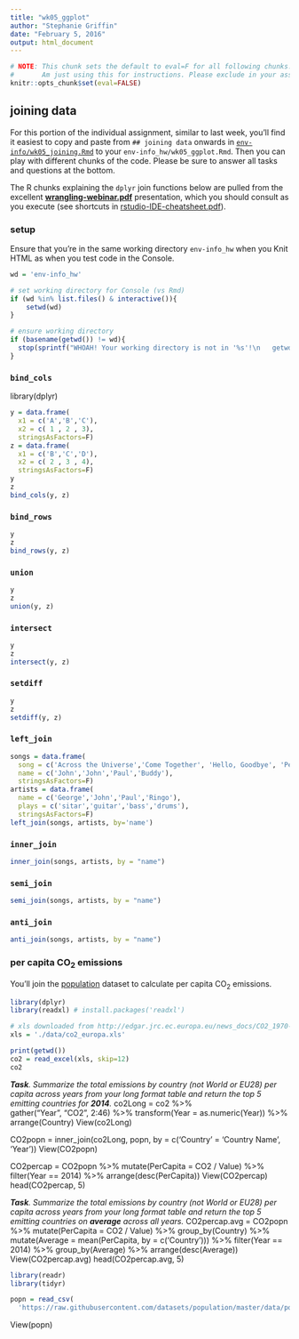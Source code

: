 ```yaml
---
title: "wk05_ggplot"
author: "Stephanie Griffin"
date: "February 5, 2016"
output: html_document
---
```


```r
# NOTE: This chunk sets the default to eval=F for all following chunks.
#       Am just using this for instructions. Please exclude in your assignment to see all results.
knitr::opts_chunk$set(eval=FALSE)
```

## joining data

For this portion of the individual assignment, similar to last week, you'll find it easiest to copy and paste from `## joining data` onwards in  [`env-info/wk05_joining.Rmd`](https://raw.githubusercontent.com/ucsb-bren/env-info/gh-pages/wk05_joining.Rmd) to your `env-info_hw/wk05_ggplot.Rmd`. Then you can play with different chunks of the code. Please be sure to answer all tasks and questions at the bottom.

The R chunks explaining the `dplyr` join functions below are pulled from the excellent [**wrangling-webinar.pdf**](wk03_dplyr/wrangling-webinar.pdf) presentation, which you should consult as you execute (see shortcuts in [rstudio-IDE-cheatsheet.pdf](refs/cheatsheets/rstudio-IDE-cheatsheet.pdf)). 

### setup

Ensure that you're in the same working directory `env-info_hw` when you Knit HTML as when you test code in the Console.

```r
wd = 'env-info_hw'

# set working directory for Console (vs Rmd)
if (wd %in% list.files() & interactive()){
    setwd(wd)
}

# ensure working directory
if (basename(getwd()) != wd){
  stop(sprintf("WHOAH! Your working directory is not in '%s'!\n   getwd(): %s", wd, getwd()))
}
```

### `bind_cols`

library(dplyr) 

```r
y = data.frame(
  x1 = c('A','B','C'), 
  x2 = c( 1 , 2 , 3), 
  stringsAsFactors=F)
z = data.frame(
  x1 = c('B','C','D'), 
  x2 = c( 2 , 3 , 4), 
  stringsAsFactors=F)
y
z
bind_cols(y, z)
```

### `bind_rows`

```r
y
z
bind_rows(y, z)
```

### `union`

```r
y
z
union(y, z)
```

### `intersect`

```r
y
z
intersect(y, z)
```

### `setdiff`

```r
y
z
setdiff(y, z)
```

### `left_join`

```r
songs = data.frame(
  song = c('Across the Universe','Come Together', 'Hello, Goodbye', 'Peggy Sue'),
  name = c('John','John','Paul','Buddy'), 
  stringsAsFactors=F)
artists = data.frame(
  name = c('George','John','Paul','Ringo'),
  plays = c('sitar','guitar','bass','drums'), 
  stringsAsFactors=F)
left_join(songs, artists, by='name')
```

### `inner_join`

```r
inner_join(songs, artists, by = "name")
```

### `semi_join`

```r
semi_join(songs, artists, by = "name")
```

### `anti_join`

```r
anti_join(songs, artists, by = "name")
```

### per capita CO<sub>2</sub> emissions 

You'll join the [population](http://data.okfn.org/data/core/population) dataset to calculate per capita CO<sub>2</sub> emissions.

```r
library(dplyr)
library(readxl) # install.packages('readxl')

# xls downloaded from http://edgar.jrc.ec.europa.eu/news_docs/CO2_1970-2014_dataset_of_CO2_report_2015.xls
xls = './data/co2_europa.xls'

print(getwd())
co2 = read_excel(xls, skip=12)
co2
```
_**Task**. Summarize the total emissions by country  (not World or EU28) per capita across years from your long format table and return the top 5 emitting countries for **2014**._
co2Long = co2 %>%  
  gather("Year", "CO2", 2:46) %>% 
  transform(Year = as.numeric(Year)) %>% 
  arrange(Country)
View(co2Long)

CO2popn = inner_join(co2Long, popn, by = c('Country' = 'Country Name', 'Year'))
View(CO2popn)

CO2percap = CO2popn %>% 
  mutate(PerCapita = CO2 / Value) %>% 
  filter(Year == 2014) %>% 
  arrange(desc(PerCapita)) 
View(CO2percap)
head(CO2percap, 5)

_**Task**. Summarize the total emissions by country (not World or EU28) per capita across years from your long format table and return the top 5 emitting countries on **average** across all years._ 
CO2percap.avg = CO2popn %>% 
  mutate(PerCapita = CO2 / Value) %>% 
  group_by(Country) %>% 
  mutate(Average = mean(PerCapita, by = c('Country'))) %>% 
  filter(Year == 2014) %>% 
  group_by(Average) %>% 
  arrange(desc(Average))
View(CO2percap.avg)
head(CO2percap.avg, 5)

```r
library(readr)
library(tidyr)

popn = read_csv(
  'https://raw.githubusercontent.com/datasets/population/master/data/population.csv')
```
View(popn)
